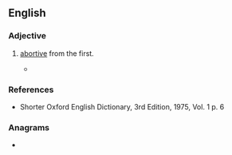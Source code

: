 ==English==

===Adjective===
{{en-adj}}

# {{lb|en|obsolete}} [[abortive]] from the first.
#* {{quote-book|title-The historie of the holy warre|page=272|author=[[w:Thomas Fuller|Thomas Fuller]]|year=1639|passage=Besides, most of these designes were abortive, or '''aborsive''' rather, like those untimely miscarriages not honoured with a soul or the shape and lineaments of an infant.}}

===References===
* Shorter Oxford English Dictionary, 3rd Edition, 1975, Vol. 1 p. 6

===Anagrams===
* {{anagrams|en|a=abeiorsv|overbias}}